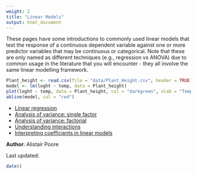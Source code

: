 ```yaml
---
weight: 2
title: "Linear Models"
output: html_document
---
```


These pages have some introductions to commonly used linear models that test the response of a continuous dependent variable against one or more predictor variables that may be continuous or categorical. Note that these are only named as different techniques (e.g., regression vs ANOVA) due to common usage in the literature that you will encounter - they all involve the same linear modelling framework.


```r
Plant_height <- read.csv(file = "data/Plant_Height.csv", header = TRUE)
model <- lm(loght ~ temp, data = Plant_height)
plot(loght ~ temp, data = Plant_height, col = "darkgreen", xlab = "Temperature (C)", ylab = "log(Plant height)", pch = 16)
abline(model, col = "red")
```

* [Linear regression](linear-regression/)
* [Analysis of variance: single factor](anova/anova-single/)
* [Analysis of variance: factorial](anova/anova-factorial/)  
* [Understanding interactions](../interactions/)
* [Interpreting coefficients in linear models](../glms/interpret-glm-coeffs/)

  

**Author**: Alistair Poore
 
Last updated:
```r
date()
```
